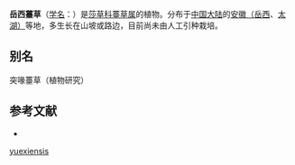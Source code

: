 {{Speciesbox
| name = 岳西薹草
| status = 
| status_system = 
| image =
| genus = Carex
| species = yuexiensis
| authority = S. W. Su et S. M. Xu
}}

'''岳西薹草'''（[[学名|学名]]：{{lang|la|''Carex yuexiensis''}}）是[[莎草科|莎草科]][[薹草属|薹草属]]的植物。分布于[[中国大陆|中国大陆]]的[[安徽（岳西|安徽（岳西]]、[[太湖）|太湖）]]等地，多生长在山坡或路边，目前尚未由人工引种栽培。

== 别名 ==
突喙薹草（植物研究）

== 参考文献 ==
<div class="references-small">
* {{cite web| url =http://www.bioinfo.cn/db05/KmzwSpecies.php?action=view&id=24336| title =岳西薹草| work =《中国高等植物数据库全库》| publisher =中国科学院微生物研究所| author =昆明植物研究所| accessdate =2009-02-25| deadurl =yes| archiveurl =https://web.archive.org/web/20160305090210/http://www.bioinfo.cn/db05/KmzwSpecies.php?action=view&id=24336| archivedate =2016-03-05}}
</div>
{{Taxonbar|from=Q2938705}}

{{DEFAULTSORT:Carex yuexiensis}}
[[Category:薹草属|yuexiensis]]


{{Carex-stub}}